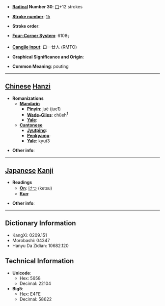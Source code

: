 * '''[[Wiktionary:Chinese radical index| Radical]] Number 30''': [[Wiktionary:Chinese radical index 口|口]]+12 strokes

* '''[[Wiktionary:Chinese total strokes index|Stroke number]]''': [[Wiktionary:Chinese total strokes index 15|15]]

* '''Stroke order''': 

* '''[[Wiktionary:Chinese four corner index|Four-Corner System]]''': 6108<sub>7</sub>

* '''[[Wiktionary:Chinese Cangjie index|Cangjie input]]''': 口一廿人 (RMTO)

* '''Graphical Significance and Origin''': 

* '''Common Meaning''': pouting

----

== [[Chinese]] [[Hanzi]] ==

* '''Romanizations'''
** '''[[Mandarin]]'''
*** '''[[Pinyin]]''': juē (jue1)
*** '''[[Wade-Giles]]''': chüeh<sup>1</sup>
*** '''[[Yale]]''': 
** '''[[Cantonese]]'''
*** '''[[Jyutping]]''':
*** '''[[Penkyamp]]''': 
*** '''[[Yale]]''': kyut3

* '''Other info''': 

----

== [[Japanese]] [[Kanji]] ==

* '''Readings'''
** '''[[On]]''': [[けつ]] (ketsu)
** '''[[Kun]]''': 

* '''Other info''':  

----

== Dictionary Information ==

* KangXi: 0209.151
* Morobashi: 04347
* Hanyu Da Zidian: 10682.120

== Technical Information ==

* '''Unicode''':
** Hex: 5658
** Decimal: 22104
* '''Big5''':
** Hex: E4FE
** Decimal: 58622